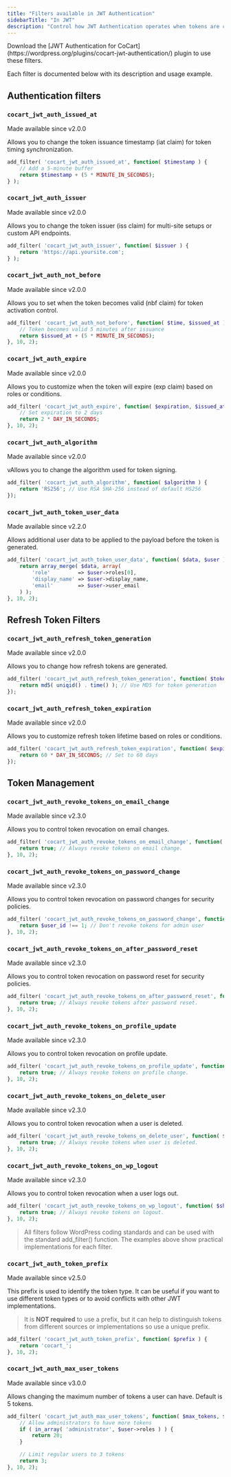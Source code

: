 ```yaml
---
title: "Filters available in JWT Authentication"
sidebarTitle: "In JWT"
description: "Control how JWT Authentication operates when tokens are created"
---
```


<Note>
    Download the [JWT Authentication for CoCart](https://wordpress.org/plugins/cocart-jwt-authentication/) plugin to use these filters.
</Note>

Each filter is documented below with its description and usage example.

## Authentication filters

### `cocart_jwt_auth_issued_at`

<Info>
    Made available since v2.0.0
</Info>

Allows you to change the token issuance timestamp (iat claim) for token timing synchronization.

```php
add_filter( 'cocart_jwt_auth_issued_at', function( $timestamp ) {
    // Add a 5-minute buffer
    return $timestamp + (5 * MINUTE_IN_SECONDS);
} );
```

### `cocart_jwt_auth_issuer`

<Info>
    Made available since v2.0.0
</Info>

Allows you to change the token issuer (iss claim) for multi-site setups or custom API endpoints.

```php
add_filter( 'cocart_jwt_auth_issuer', function( $issuer ) {
    return 'https://api.yoursite.com';
} );
```

### `cocart_jwt_auth_not_before`

<Info>
    Made available since v2.0.0
</Info>

Allows you to set when the token becomes valid (nbf claim) for token activation control.

```php
add_filter( 'cocart_jwt_auth_not_before', function( $time, $issued_at ) {
    // Token becomes valid 5 minutes after issuance
    return $issued_at + (5 * MINUTE_IN_SECONDS);
}, 10, 2);
```

### `cocart_jwt_auth_expire`

<Info>
    Made available since v2.0.0
</Info>

Allows you to customize when the token will expire (exp claim) based on roles or conditions.

```php
add_filter( 'cocart_jwt_auth_expire', function( $expiration, $issued_at ) {
    // Set expiration to 2 days
    return 2 * DAY_IN_SECONDS;
}, 10, 2);
```

### `cocart_jwt_auth_algorithm`

<Info>
    Made available since v2.0.0
</Info>

vAllows you to change the algorithm used for token signing.

```php
add_filter( 'cocart_jwt_auth_algorithm', function( $algorithm ) {
    return 'RS256'; // Use RSA SHA-256 instead of default HS256
});
```

### `cocart_jwt_auth_token_user_data`

<Info>
    Made available since v2.2.0
</Info>

Allows additional user data to be applied to the payload before the token is generated.

```php
add_filter( 'cocart_jwt_auth_token_user_data', function( $data, $user ) {
    return array_merge( $data, array(
        'role'         => $user->roles[0],
        'display_name' => $user->display_name,
        'email'        => $user->user_email
    ) );
}, 10, 2);
```

## Refresh Token Filters

### `cocart_jwt_auth_refresh_token_generation`

<Info>
    Made available since v2.0.0
</Info>

Allows you to change how refresh tokens are generated.

```php
add_filter( 'cocart_jwt_auth_refresh_token_generation', function( $token ) {
    return md5( uniqid() . time() ); // Use MD5 for token generation
});
```

### `cocart_jwt_auth_refresh_token_expiration`

<Info>
    Made available since v2.0.0
</Info>

Allows you to customize refresh token lifetime based on roles or conditions.

```php
add_filter( 'cocart_jwt_auth_refresh_token_expiration', function( $expiration ) {
    return 60 * DAY_IN_SECONDS; // Set to 60 days
});
```

## Token Management

### `cocart_jwt_auth_revoke_tokens_on_email_change`

<Info>
    Made available since v2.3.0
</Info>

Allows you to control token revocation on email changes.

```php
add_filter( 'cocart_jwt_auth_revoke_tokens_on_email_change', function( $should_revoke, $user_id ) {
    return true; // Always revoke tokens on email change.
}, 10, 2);
```

### `cocart_jwt_auth_revoke_tokens_on_password_change`

<Info>
    Made available since v2.3.0
</Info>

Allows you to control token revocation on password changes for security policies.

```php
add_filter( 'cocart_jwt_auth_revoke_tokens_on_password_change', function( $should_revoke, $user_id ) {
    return $user_id !== 1; // Don't revoke tokens for admin user
}, 10, 2);
```

### `cocart_jwt_auth_revoke_tokens_on_after_password_reset`

<Info>
    Made available since v2.3.0
</Info>

Allows you to control token revocation on password reset for security policies.

```php
add_filter( 'cocart_jwt_auth_revoke_tokens_on_after_password_reset', function( $should_revoke, $user_id ) {
    return true; // Always revoke tokens after password reset.
}, 10, 2);
```

### `cocart_jwt_auth_revoke_tokens_on_profile_update`

<Info>
    Made available since v2.3.0
</Info>

Allows you to control token revocation on profile update.

```php
add_filter( 'cocart_jwt_auth_revoke_tokens_on_profile_update', function( $should_revoke, $user_id ) {
    return true; // Always revoke tokens on profile change.
}, 10, 2);
```

### `cocart_jwt_auth_revoke_tokens_on_delete_user`

<Info>
    Made available since v2.3.0
</Info>

Allows you to control token revocation when a user is deleted.

```php
add_filter( 'cocart_jwt_auth_revoke_tokens_on_delete_user', function( $should_revoke, $user_id ) {
    return true; // Always revoke tokens when user is deleted.
}, 10, 2);
```

### `cocart_jwt_auth_revoke_tokens_on_wp_logout`

<Info>
    Made available since v2.3.0
</Info>

Allows you to control token revocation when a user logs out.

```php
add_filter( 'cocart_jwt_auth_revoke_tokens_on_wp_logout', function( $should_revoke, $user_id ) {
    return true; // Always revoke tokens on logout.
}, 10, 2);
```

> All filters follow WordPress coding standards and can be used with the standard add_filter() function. The examples above show practical implementations for each filter.

### `cocart_jwt_auth_token_prefix`

<Info>
    Made available since v2.5.0
</Info>

This prefix is used to identify the token type. It can be useful if you want to use different token types or to avoid conflicts with other JWT implementations.

> It is **NOT required** to use a prefix, but it can help to distinguish tokens from different sources or implementations so use a unique prefix.

```php
add_filter( 'cocart_jwt_auth_token_prefix', function( $prefix ) {
    return 'cocart_';
}, 10, 2);
```

### `cocart_jwt_auth_max_user_tokens`

<Info>
    Made available since v3.0.0
</Info>

Allows changing the maximum number of tokens a user can have. Default is 5 tokens.

```php
add_filter( 'cocart_jwt_auth_max_user_tokens', function( $max_tokens, $user ) {
    // Allow administrators to have more tokens
    if ( in_array( 'administrator', $user->roles ) ) {
        return 20;
    }

    // Limit regular users to 3 tokens
    return 3;
}, 10, 2);
```
